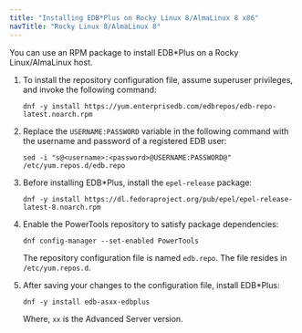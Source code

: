 ```yaml
---
title: "Installing EDB*Plus on Rocky Linux 8/AlmaLinux 8 x86"
navTitle: "Rocky Linux 8/AlmaLinux 8"
---
```


You can use an RPM package to install EDB\*Plus on a Rocky Linux/AlmaLinux host.

1. To install the repository configuration file, assume superuser privileges, and invoke the following command:
    ```text
    dnf -y install https://yum.enterprisedb.com/edbrepos/edb-repo-latest.noarch.rpm
    ```

1. Replace the `USERNAME:PASSWORD` variable in the following command with the username and password of a registered EDB user:
    ```text
    sed -i "s@<username>:<password>@USERNAME:PASSWORD@" /etc/yum.repos.d/edb.repo
    ```

1. Before installing EDB\*Plus, install the `epel-release` package:
    ```text
    dnf -y install https://dl.fedoraproject.org/pub/epel/epel-release-latest-8.noarch.rpm
    ```

1. Enable the PowerTools repository to satisfy package dependencies:
    ```text
    dnf config-manager --set-enabled PowerTools
    ```
    
    The repository configuration file is named `edb.repo`. The file resides in `/etc/yum.repos.d`. 
    
1. After saving your changes to the configuration file, install EDB\*Plus:
    ```text
    dnf -y install edb-asxx-edbplus
    ```
    
    Where, `xx` is the Advanced Server version.